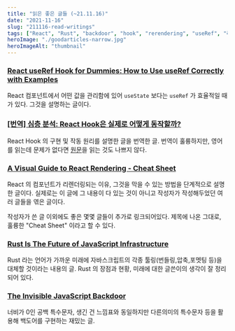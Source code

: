 ```yaml
---
title: "읽은 좋은 글들 (~21.11.16)"
date: "2021-11-16"
slug: "211116-read-writings"
tags: ["React", "Rust", "backdoor", "hook", "rerendering", "useRef", "리렌더링"]
heroImage: "./goodarticles-narrow.jpg"
heroImageAlt: "thumbnail"
---
```


### [React useRef Hook for Dummies: How to Use useRef Correctly with Examples](https://blog.notesnook.com/react-useref-hook-with-examples/)

React 컴포넌트에서 어떤 값을 관리함에 있어 `useState` 보다는 `useRef` 가 효율적일 때가 있다. 그것을 설명하는 글이다.

### [[번역] 심층 분석: React Hook은 실제로 어떻게 동작할까?](https://hewonjeong.github.io/deep-dive-how-do-react-hooks-really-work-ko/)

React Hook 의 구현 및 작동 원리를 설명한 글을 번역한 글. 번역이 훌륭하지만, 영어를 읽는데 문제가 없다면 [원문](<(https://www.netlify.com/blog/2019/03/11/deep-dive-how-do-react-hooks-really-work/)>)을 읽는 것도 나쁘지 않다.

### [A Visual Guide to React Rendering - Cheat Sheet](https://alexsidorenko.com/blog/react-render-cheat-sheet/)

React 의 컴포넌트가 리렌더링되는 이유, 그것을 막을 수 있는 방법을 단계적으로 설명한 글이다. 실제로는 이 글에 그 내용이 다 있는 것이 아니고 작성자가 작성해두었던 여러 글들을 엮은 글이다.

작성자가 쓴 글 이외에도 좋은 몇몇 글들이 추가로 링크되어있다. 제목에 나온 그대로, 훌륭한 "Cheat Sheet" 이라고 할 수 있다.

### [Rust Is The Future of JavaScript Infrastructure](https://leerob.io/blog/rust)

Rust 라는 언어가 가까운 미래에 자바스크립트의 각종 툴링(번들링,압축,포멧팅 등)을 대체할 것이라는 내용의 글. Rust 의 장점과 현황, 미래에 대한 글쓴이의 생각이 잘 정리되어 있다.

### [The Invisible JavaScript Backdoor](https://certitude.consulting/blog/en/invisible-backdoor/)

너비가 0인 공백 특수문자, 생긴 건 느낌표와 동일하지만 다른의미의 특수문자 등을 활용해 백도어를 구현하는 재밌는 글.

